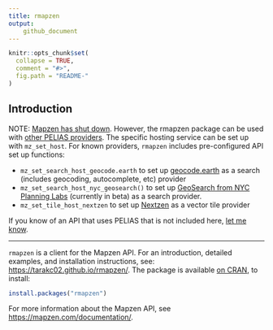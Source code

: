 ```yaml
---
title: rmapzen
output: 
    github_document
---
```

<!-- README.md is generated from README.Rmd. Please edit that file -->

```r
knitr::opts_chunk$set(
  collapse = TRUE,
  comment = "#>",
  fig.path = "README-"
)
```

## Introduction

NOTE: [Mapzen has shut down](https://mapzen.com/blog/shutdown/). However, the rmapzen package can be used with [other PELIAS providers](https://mapzen.com/blog/migration/). The specific hosting service can be set up with `mz_set_host`. For known providers, `rmapzen` includes pre-configured API set up functions:

- `mz_set_search_host_geocode.earth` to set up [geocode.earth](https://geocode.earth/) as a search (includes geocoding, autocomplete, etc) provider
- `mz_set_search_host_nyc_geosearch()` to set up  [GeoSearch from NYC Planning Labs](https://geosearch.planninglabs.nyc/) (currently in beta) as a search provider.
- `mz_set_tile_host_nextzen` to set up [Nextzen](https://www.nextzen.org/) as a vector tile provider

If you know of an API that uses PELIAS that is not included here, [let me know](https://github.com/tarakc02/rmapzen/issues/new).

-----------------------------------

`rmapzen` is a client for the Mapzen API. For an introduction, detailed examples, and installation instructions, see: [https://tarakc02.github.io/rmapzen/](https://tarakc02.github.io/rmapzen/). The package is available [on CRAN](https://cran.r-project.org/package=rmapzen), to install:

```r
install.packages("rmapzen")
```

For more information about the Mapzen API, see [https://mapzen.com/documentation/](https://mapzen.com/documentation/). 
